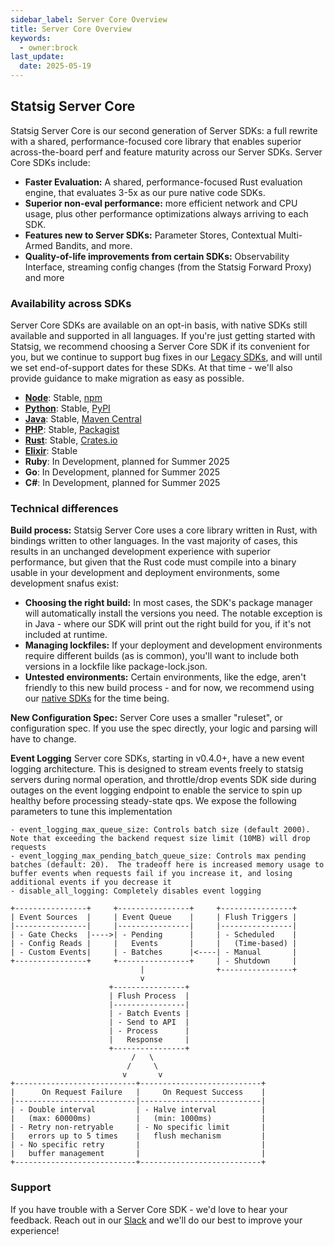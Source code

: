 ```yaml
---
sidebar_label: Server Core Overview
title: Server Core Overview
keywords:
  - owner:brock
last_update:
  date: 2025-05-19
---
```


## Statsig Server Core

Statsig Server Core is our second generation of Server SDKs: a full rewrite with a shared, performance-focused core library that enables superior across-the-board perf and feature maturity across our Server SDKs. Server Core SDKs include:
- **Faster Evaluation:** A shared, performance-focused Rust evaluation engine, that evaluates 3-5x as our pure native code SDKs.
- **Superior non-eval performance:** more efficient network and CPU usage, plus other performance optimizations always arriving to each SDK. 
- **Features new to Server SDKs:** Parameter Stores, Contextual Multi-Armed Bandits, and more. 
- **Quality-of-life improvements from certain SDKs:** Observability Interface, streaming config changes (from the Statsig Forward Proxy) and more

### Availability across SDKs

Server Core SDKs are available on an opt-in basis, with native SDKs still available and supported in all languages. If you're just getting started with Statsig, we recommend choosing a Server Core SDK if its convenient for you, but we continue to support bug fixes in our [Legacy SDKs](/server-core/legacy-sdks), and will until we set end-of-support dates for these SDKs. At that time - we'll also provide guidance to make migration as easy as possible. 

- **[Node](./node-core)**: Stable, [npm](https://www.npmjs.com/package/@statsig/statsig-node-core)
- **[Python](./python-core)**: Stable, [PyPI](https://pypi.org/project/statsig-python-core/)
- **[Java](./java-core)**: Stable, [Maven Central](https://central.sonatype.com/artifact/com.statsig/javacore/overview)
- **[PHP](./php-core)**: Stable, [Packagist](https://packagist.org/packages/statsig/statsigsdk)
- **[Rust](./rust-core)**: Stable, [Crates.io](https://crates.io/crates/statsig-rust)
- **[Elixir](./elixir-core)**: Stable
- **Ruby**: In Development, planned for Summer 2025
- **Go**: In Development, planned for Summer 2025
- **C#**: In Development, planned for Summer 2025

### Technical differences

**Build process:** Statsig Server Core uses a core library written in Rust, with bindings written to other languages. In the vast majority of cases, this results in an unchanged development experience with superior performance, but given that the Rust code must compile into a binary usable in your development and deployment environments, some development snafus exist:
 - **Choosing the right build:** In most cases, the SDK's package manager will automatically install the versions you need. The notable exception is in Java - where our SDK will print out the right build for you, if it's not included at runtime. 
 - **Managing lockfiles:** If your deployment and development environments require different builds (as is common), you'll want to include both versions in a lockfile like package-lock.json.
 - **Untested environments:** Certain environments, like the edge, aren't friendly to this new build process - and for now, we recommend using our [native SDKs](/server-core/legacy-sdks) for the time being.

**New Configuration Spec:** Server Core uses a smaller "ruleset", or configuration spec. If you use the spec directly, your logic and parsing will have to change.

**Event Logging**
Server core SDKs, starting in v0.4.0+, have a new event logging architecture.  This is designed to stream events freely to statsig servers during normal operation, and throttle/drop events SDK side during outages on the event logging endpoint to enable the service to spin up healthy before processing steady-state qps.  We expose the following parameters to tune this implementation

```
- event_logging_max_queue_size: Controls batch size (default 2000).  Note that exceeding the backend request size limit (10MB) will drop requests
- event_logging_max_pending_batch_queue_size: Controls max pending batches (default: 20).  The tradeoff here is increased memory usage to buffer events when requests fail if you increase it, and losing additional events if you decrease it
- disable_all_logging: Completely disables event logging
```

```
+----------------+     +----------------+     +----------------+
| Event Sources  |     | Event Queue    |     | Flush Triggers |
|----------------|     |----------------|     |----------------|
| - Gate Checks  |---->| - Pending      |     | - Scheduled    |
| - Config Reads |     |   Events       |     |   (Time-based) |
| - Custom Events|     | - Batches      |<----| - Manual       |
+----------------+     +----------------+     | - Shutdown     |
                             |                +----------------+
                             v
                      +----------------+
                      | Flush Process  |
                      |----------------|
                      | - Batch Events |
                      | - Send to API  |
                      | - Process      |
                      |   Response     |
                      +----------------+
                           /   \
                          /     \
                         v       v
+---------------------------+---------------------------+
|      On Request Failure   |     On Request Success    |
|---------------------------|---------------------------|
| - Double interval         | - Halve interval          |
|   (max: 60000ms)          |   (min: 1000ms)           |
| - Retry non-retryable     | - No specific limit       |
|   errors up to 5 times    |   flush mechanism         |
| - No specific retry       |                           |
|   buffer management       |                           |
+---------------------------+---------------------------+
```

### Support

If you have trouble with a Server Core SDK - we'd love to hear your feedback. Reach out in our [Slack](https://statsig.com/slack) and we'll do our best to improve your experience!

